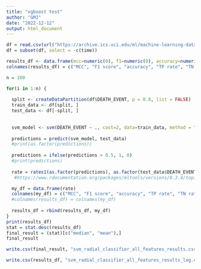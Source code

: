 ```yaml
---
title: "xgboost test"
author: "GMJ"
date: "2022-12-12"
output: html_document
---
```


```r
df = read.csv(url("https://archive.ics.uci.edu/ml/machine-learning-databases/00519/heart_failure_clinical_records_dataset.csv"))
df = subset(df, select = -c(time))
```


```r

results_df <- data.frame(mcc=numeric(0), f1=numeric(0), accuracy=numeric(0), tp_rate=numeric(0), tn_rate=numeric(0), prc_auc=numeric(0), roc_auc=numeric(0))
colnames(results_df) = c("MCC", "F1 score", "accuracy", "TP rate", "TN rate", "PR AUC", "ROC AUC")

n = 100

for(i in 1:n) {
  
  split <- createDataPartition(df$DEATH_EVENT, p = 0.8, list = FALSE)
  train_data <- df[split, ]
  test_data <- df[-split, ]
  
  
  svm_model <- svm(DEATH_EVENT ~ ., cost=2, data=train_data, method = "C-classification", kernel = "radial")
  
  predictions = predict(svm_model, test_data)
  #print(as.factor(predictions))
    
  predictions = ifelse(predictions > 0.5, 1, 0)
  #print(predictions)
  
  rate = rates1(as.factor(predictions), as.factor(test_data$DEATH_EVENT))
   #https://www.rdocumentation.org/packages/mltools/versions/0.3.4/topics/mcc

  my_df = data.frame(rate)
  colnames(my_df) = c("MCC", "F1 score", "accuracy", "TP rate", "TN rate", "PR AUC", "ROC AUC")
  #colnames(results_df) = colnames(my_df)
  
  results_df = rbind(results_df, my_df)
}
print(results_df)
stat = stat.desc(results_df)
final_result = (stat)[c("median", "mean"),]
final_result
```


```r
write.csv(final_result, "svm_radial_classifier_all_features_results.csv")
```

```r
write.csv(results_df, "svm_radial_classifier_all_features_results_log.csv")
```



